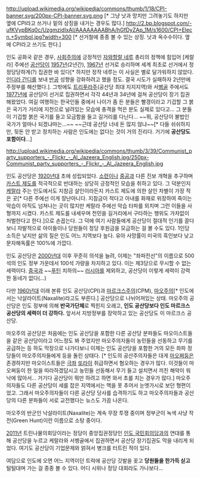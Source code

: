 http://upload.wikimedia.org/wikipedia/commons/thumb/1/18/CPI-banner.svg/200px-CPI-banner.svg.png [* 그냥 낫과 망치만 그려놓기도 하지만 옆에 CPI라고 쓰거나 밑의 상징을 내거는 경우도 많다.]
http://2.bp.blogspot.com/-ufKVypBKq0c/UzgmzidIxAI/AAAAAAAABhA/hGfDyZAp_1M/s1600/CPI+Elecn.+Symbol.jpg?width=300 [* 선거철에 종종 볼 수 있는 상징. 낫과 옥수수이다. 옆에 CPI라고 쓰기도 한다.]

인도 공화국 같은 경우, [[사회주의]]에 긍정적인 [[자와할랄 네루]] 총리의 정책에 힘입어 [케랄라] 주에선 [[공산당]]이 [[1957년]](2년간), [[1967년]] 선거로 승리하며 세계 최초로 선거에서 정정당당하게(?) 집권한 바 있다[* 하지만 정작 네루는 이 사실은 별로 달가워하지 않았다. [[인디라 간디]]를 보내 [[반공]] 성향을 강화하려고 했을 정도. 결국 시도가 실패하자 2년만에 주정부를 해산했다.]. 그밖에도 [[트리푸라]]주(공산당 최대 지지지역)와 서[[벵골]] 주에서도 [[1977년]]에 공산당이 선거로 집권하면서 각각 44년과 34년에 걸쳐 공산당이 장기 집권해왔었다. 여길 여행하는 한국인들 중에서 나이가 좀 든 분들은 빨갱이라고 기겁할 그 붉은 국기가 거리에 지천으로 널려있는 모습에 충격을 먹은 분도 실제로 있다고... 그 분들이 기겁할 붉은 국기를 들고 모금함을 들고 길거리를 다닌다... ~~뭐, 공산당이 불법인 국가가 얼마나 되겠냐마는...~~ ~~근데 공산당 너네 돈 많지 않냐~~[* 다들 쉬쉬하지만, 뒷돈 안 받고 정치하는 사람은 인도에는 없다는 것이 거의 진리다. 거기에 '''공산당도 포함이다'''...]

http://upload.wikimedia.org/wikipedia/commons/thumb/3/39/Communist_party_supporters_-_Flickr_-_Al_Jazeera_English.jpg/250px-Communist_party_supporters_-_Flickr_-_Al_Jazeera_English.jpg

인도 공산당은 [[1920년대]] 초에 성립되었다. [[소련]]이나 [[중공]]과 다른 진보 개혁을 추구하며 [[카스트 제도]]를 적극적으로 반대하는 상당히 긍정적인 모습을 취하고 있다. 그 덕분인지 [[케랄라]] 주는 인도에서도 지참금 살인이라든지 카스트 제도에 의한 살인 차별이 가장 적은 곳[* 다른 주에선 이게 장난아니다. 지참금이 적다고 아내를 화재로 위장하여 죽이는 악습이 아직도 넘쳐나는 곳이 많지만 케랄라 주에선 악습 타파를 외치며 그런 이들을 사형까지 시켰다. 카스트 제도를 내세우며 천민을 길거리에서 구타하는 행위도 가차없이 처벌한다고 한다.]으로 손꼽는다. 그 덕에 여기 사람들에게 공산당이 절대적 인기를 끌다보니 자발적으로 아이들이나 당원들이 정당 후원금을 모금하는 걸 볼 수도 있다. 1인당 소득은 낮지만 삶의 질은 인도 어느 지역보다 높다. 유아 사망률이 미국의 흑인보다 낮고 문자해독률은 100%에 가깝다.

인도 공산당은 [[2000년대]] 이후 꾸준히 의석을 늘려, 이제는 "좌파전선"의 이름으로 500석의 인도 정부 가운데서 100석 가량을 차지하고 있다. 이는 제3당으로 무시할 수 없는 세력이다. [[중국]]과 ~~[[블라디미르 푸틴|푸틴]] 치하의~~ [[러시아]]를 제외하고, 공산당이 이렇게 세력이 강력한 동네가 없다(...)

다만 [[1960년대]] 이래 본류 인도 공산당(CPI)과 [[마르크스주의]](CPM), [[마오주의]][* 인도에서는 낙살라이트(Naxalite)라고도 부른다.] 공산당으로 나뉘어져있는 상태. 마오주의 공산당은 인도 정부에 의해 '''반국가단체'''로 찍힌지 오래고, '''인도 공산당보다 인도 마르크스 공산당의 세력이 더 강하다.''' 앞서서 지방정부를 장악하고 있는 공산당도 이 마르크스 공산당.

마오주의 공산당은 처음에는 인도 공산당을 포함한 다른 공산당 분파들도 마오이스트들을 같은 공산당이라고 어느정도 봐 주었지만 마오주의자들이 농민들을 선동하고 무기를 공급하는 등 하도 막장으로 나가다보니 이제는 인도 공산당을 포함한 거의 모든 좌파 정당들이 마오주의자들에게 등을 돌린 상태다. [* 인도의 공산주의자들은 대게 [[마오쩌둥]]은 존경하지만 마오이스트들은 [[극좌]] [[또라이]] 취급하면서 혐오하는 경우가 많다. 이것들이 마오쩌둥이 한 일을 따라하겠답시고 농민들 선동해서 무기 들고 설치면서 끼친 해악이 워낙에 많아서... 거기다 공산당이 뭐만 하려고 하면 와서 초를 치는 경우가 많다.] 마오주의자들도 다른 공산당이 세를 잡은 지역에서는 맥을 못 추어서 눈엣가시로 보던 형편이었고. 그래서 마오주의자들이 다른 공산당 당사를 습격하기도 하고 마오주의자들과 공산당의 다른 분파들이 서로 교전했다는 뉴스도 가끔 나온다.

마오주의 반군인 낙살라이트(Naxalite)는 계속 무장 투쟁 중이며 정부군이 녹색 사냥 작전(Green Hunt)이란 이름으로 소탕 중이다.

[[2011년]] 트린나물의회당이라는 정당이 중앙집권정당인 [[인도 국민회의]]당과의 연대를 통해 공산당을 누르고 케랄라와 서벵골에서 집권하면서 공산당 장기집권도 막을 내리게 되었다. 여기도 공산당이 기업문제와 얽혀서 병크를 터트린 적이 있다.

여담으로 인도에 오면 어느 지역이던 트럭에 공산당 깃발을 꽂고 '''당원들을 한가득 싣고''' 털털대며 가는 걸 종종 볼 수 있다. 어디 시위나 정당 대회라도 가나보다...
